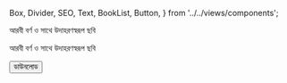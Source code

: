   Box,
  Divider,
  SEO,
  Text,
  BookList,
  Button,
} from '../../views/components';

<SEO pageTitle="আরবী বর্ণ ও সাথে উদাহরণস্বরূপ ছবি" />
<Box maxWidth={960} margin="0 auto" padding={{ xs: 3, sm: 4 }}>

<Text variant="h2" textAlign="center">
  আরবী বর্ণ ও সাথে উদাহরণস্বরূপ ছবি
</Text>
<Divider />

<Text>আরবী বর্ণ ও সাথে উদাহরণস্বরূপ ছবি</Text>

<Box textAlign="center">
  <a
    href="https://drive.google.com/file/d/1N8JVAgR8-hExs_usGvLWAA43JrtXhuM0/view?usp=sharing"
    target="_blank"
    rel="noreferrer noopener"
  >
    <Button variant="primary">ডাউনলোড</Button>
  </a>
</Box>

</Box>
